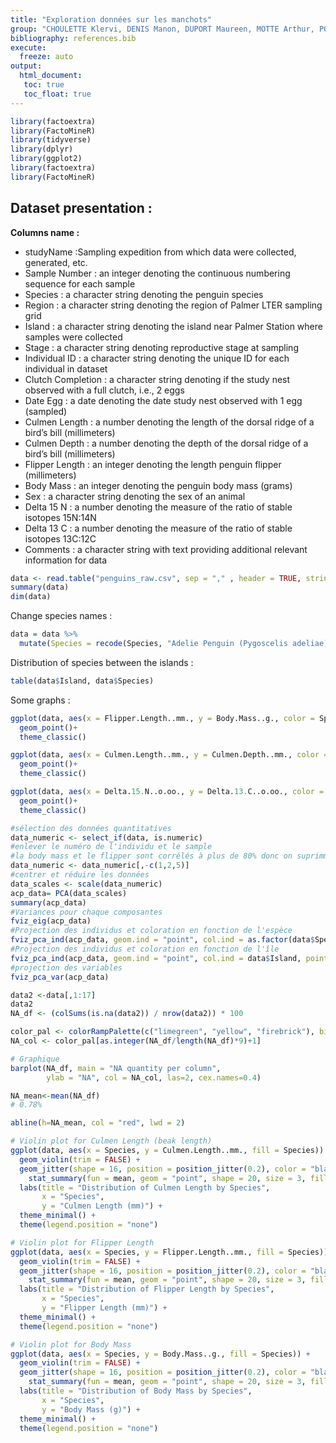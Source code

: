 ```yaml
---
title: "Exploration données sur les manchots"
group: "CHOULETTE Klervi, DENIS Manon, DUPORT Maureen, MOTTE Arthur, POYARD Antoine, SESIA Marion, TANGUY Céline" 
bibliography: references.bib
execute: 
  freeze: auto
output: 
  html_document:
   toc: true
   toc_float: true
---
```



```r
library(factoextra)
library(FactoMineR)
library(tidyverse)
library(dplyr)
library(ggplot2)
library(factoextra)
library(FactoMineR)
```


## Dataset presentation : 

**Columns name :**

 - studyName :Sampling expedition from which data were collected, generated, etc.  
 - Sample Number : an integer denoting the continuous numbering sequence for each sample  
 - Species : a character string denoting the penguin species  
 - Region : a character string denoting the region of Palmer LTER sampling grid  
 - Island : a character string denoting the island near Palmer Station where samples were collected  
 - Stage : a character string denoting reproductive stage at sampling  
 - Individual ID : a character string denoting the unique ID for each individual in dataset  
 - Clutch Completion : a character string denoting if the study nest observed with a full clutch, i.e., 2 eggs  
 - Date Egg : a date denoting the date study nest observed with 1 egg (sampled)  
 - Culmen Length : a number denoting the length of the dorsal ridge of a bird's bill (millimeters)  
 - Culmen Depth : a number denoting the depth of the dorsal ridge of a bird's bill (millimeters)  
 - Flipper Length : an integer denoting the length penguin flipper (millimeters)  
 - Body Mass : an integer denoting the penguin body mass (grams)  
 - Sex : a character string denoting the sex of an animal  
 - Delta 15 N : a number denoting the measure of the ratio of stable isotopes 15N:14N  
 - Delta 13 C : a number denoting the measure of the ratio of stable isotopes 13C:12C  
 - Comments : a character string with text providing additional relevant information for data  


```r
data <- read.table("penguins_raw.csv", sep = "," , header = TRUE, stringsAsFactors = T)
summary(data)
dim(data)
```

Change species names :  
```r
data = data %>%
  mutate(Species = recode(Species, "Adelie Penguin (Pygoscelis adeliae)" = "Adelie", "Chinstrap penguin (Pygoscelis antarctica)" = "Chinstrap", "Gentoo penguin (Pygoscelis papua)" = "Gentoo"))
```


Distribution of species between the islands :  

```r
table(data$Island, data$Species)
```

Some graphs :

```r
ggplot(data, aes(x = Flipper.Length..mm., y = Body.Mass..g., color = Species))+
  geom_point()+
  theme_classic()
```

```r
ggplot(data, aes(x = Culmen.Length..mm., y = Culmen.Depth..mm., color = Species))+
  geom_point()+
  theme_classic()
```

```r
ggplot(data, aes(x = Delta.15.N..o.oo., y = Delta.13.C..o.oo., color = Species, shape = Island))+
  geom_point()+
  theme_classic()
```




```r
#sélection des données quantitatives
data_numeric <- select_if(data, is.numeric)
#enlever le numéro de l'individu et le sample
#la body mass et le flipper sont corrélés à plus de 80% donc on suprimme flipper car c'est la données la plus corrélées à toute
data_numeric <- data_numeric[,-c(1,2,5)]
#centrer et réduire les données
data_scales <- scale(data_numeric)
acp_data= PCA(data_scales)
summary(acp_data)
#Variances pour chaque composantes
fviz_eig(acp_data)
#Projection des individus et coloration en fonction de l'espèce
fviz_pca_ind(acp_data, geom.ind = "point", col.ind = as.factor(data$Species), addEllipses = T, pointshape = 19)
#Projection des individus et coloration en fonction de l'île
fviz_pca_ind(acp_data, geom.ind = "point", col.ind = data$Island, pointshape = 19, addEllipses = T)
#projection des variables
fviz_pca_var(acp_data)
```


```r

data2 <-data[,1:17]
data2
NA_df <- (colSums(is.na(data2)) / nrow(data2)) * 100

color_pal <- colorRampPalette(c("limegreen", "yellow", "firebrick"), bias = 20)(10)
NA_col <- color_pal[as.integer(NA_df/length(NA_df)*9)+1]

# Graphique
barplot(NA_df, main = "NA quantity per column",
        ylab = "NA", col = NA_col, las=2, cex.names=0.4)

NA_mean<-mean(NA_df)
# 0.78% 

abline(h=NA_mean, col = "red", lwd = 2)

```


```r

# Violin plot for Culmen Length (beak length)
ggplot(data, aes(x = Species, y = Culmen.Length..mm., fill = Species)) +
  geom_violin(trim = FALSE) +
  geom_jitter(shape = 16, position = position_jitter(0.2), color = "black", alpha = 0.3) +
    stat_summary(fun = mean, geom = "point", shape = 20, size = 3, fill = "red", color = "red") +
  labs(title = "Distribution of Culmen Length by Species",
       x = "Species",
       y = "Culmen Length (mm)") +
  theme_minimal() +
  theme(legend.position = "none")

# Violin plot for Flipper Length
ggplot(data, aes(x = Species, y = Flipper.Length..mm., fill = Species)) +
  geom_violin(trim = FALSE) +
  geom_jitter(shape = 16, position = position_jitter(0.2), color = "black", alpha = 0.3) +
    stat_summary(fun = mean, geom = "point", shape = 20, size = 3, fill = "red", color = "red") +
  labs(title = "Distribution of Flipper Length by Species",
       x = "Species",
       y = "Flipper Length (mm)") +
  theme_minimal() +
  theme(legend.position = "none")

# Violin plot for Body Mass
ggplot(data, aes(x = Species, y = Body.Mass..g., fill = Species)) +
  geom_violin(trim = FALSE) +
  geom_jitter(shape = 16, position = position_jitter(0.2), color = "black", alpha = 0.3) +
    stat_summary(fun = mean, geom = "point", shape = 20, size = 3, fill = "red", color = "red") +
  labs(title = "Distribution of Body Mass by Species",
       x = "Species",
       y = "Body Mass (g)") +
  theme_minimal() +
  theme(legend.position = "none")

```

